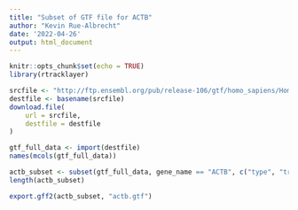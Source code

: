 ```yaml
---
title: "Subset of GTF file for ACTB"
author: "Kevin Rue-Albrecht"
date: '2022-04-26'
output: html_document
---
```


```r
knitr::opts_chunk$set(echo = TRUE)
library(rtracklayer)
```


```r
srcfile <- "http://ftp.ensembl.org/pub/release-106/gtf/homo_sapiens/Homo_sapiens.GRCh38.106.chr.gtf.gz"
destfile <- basename(srcfile)
download.file(
    url = srcfile,
    destfile = destfile
)
```

```r
gtf_full_data <- import(destfile)
names(mcols(gtf_full_data))
```

```r
actb_subset <- subset(gtf_full_data, gene_name == "ACTB", c("type", "transcript_id", "gene_id", "gene_name"))
length(actb_subset)
```

```r
export.gff2(actb_subset, "actb.gtf")
```


